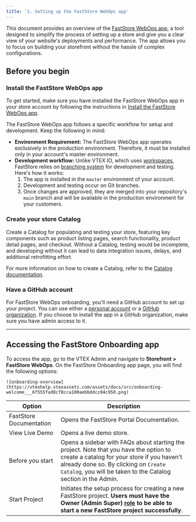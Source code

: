 ```yaml
---
title: '1. Setting up the FastStore WebOps app'
---
```


This document provides an overview of the [FastStore WebOps app](https://developers.vtex.com/docs/guides/faststore/1-onboarding-dashboard), a tool designed to simplify the process of setting up a store and give you a clear view of your website's deployments and performance. The app allows you to focus on building your storefront without the hassle of complex configurations.

## Before you begin

<Steps>

### Install the FastStore WebOps app

To get started, make sure you have installed the FastStore WebOps app in your store account by following the instructions in [Install the FastStore WebOps app](https://developers.vtex.com/docs/guides/faststore/getting-started-requirements#install-the-faststore-webops-app).

The FastStore WebOps app follows a specific workflow for setup and development. Keep the following in mind:

- **Environment Requirement:** The FastStore WebOps app operates exclusively in the production environment. Therefore, it must be installed only in your account's master environment.
- **Development workflow:** Unlike VTEX IO, which uses [workspaces](https://developers.vtex.com/docs/guides/vtex-io-documentation-workspace), FastStore relies on [branching system](https://docs.github.com/en/pull-requests/collaborating-with-pull-requests/proposing-changes-to-your-work-with-pull-requests/about-branches) for development and testing. Here's how it works:
    1. The app is installed in the `master` environment of your account.
    2. Development and testing occur on Git branches.
    3. Once changes are approved, they are merged into your repository's `main` branch and will be available in the production environment for your customers.

### Create your store Catalog

Create a Catalog for populating and testing your store, featuring key components such as product listing pages, search functionality, product detail pages, and checkout. Without a Catalog, testing would be incomplete, and developing without it can lead to data integration issues, delays, and additional retrofitting effort.

For more information on how to create a Catalog, refer to the [Catalog documentation](https://help.vtex.com/en/tracks/catalog-101--5AF0XfnjfWeopIFBgs3LIQ/3rA2tTpIoEXdv2nzC27zxR).

### Have a GitHub account 

For FastStore WebOps onboarding, you'll need a GitHub account to set up your project. You can use either a [personal account](https://docs.github.com/en/account-and-profile/setting-up-and-managing-your-personal-account-on-github) or a [GitHub organization](https://docs.github.com/en/organizations/collaborating-with-groups-in-organizations/about-organizations).
If you choose to install the app in a GitHub organization, make sure you have admin access to it.

</Steps>

---

## Accessing the FastStore Onboarding app

To access the app, go to the VTEX Admin and navigate to **Storefront > FastStore WebOps**. On the FastStore Onboarding app page, you will find the following options:

    ![onboarding-overview](https://vtexhelp.vtexassets.com/assets/docs/src/onboarding-welcome___6f555fad8cf8cca100aebbddcc04c950.png)

| Option                  | Description                                                                                                                                                                                                                             |
| ----------------------- | --------------------------------------------------------------------------------------------------------------------------------------------------------------------------------------------------------------------------------------- |
| FastStore Documentation | Opens the FastStore Portal Documentation.                                                                                                                                                                                               |
| View Live Demo          | Opens a live demo store.                                                                                                                                                                                                                |
| Before you start        | Opens a sidebar with FAQs about starting the project. Note that you have the option to create a catalog for your store if you haven't already done so. By clicking on `Create Catalog`, you will be taken to the Catalog section in the Admin.  |
| Start Project           | Initiates the setup process for creating a new FastStore project. **Users must have the Owner (Admin Super) [role](https://help.vtex.com/en/tutorial/roles--7HKK5Uau2H6wxE1rH5oRbc#roles) to be able to start a new FastStore project successfully**. |

